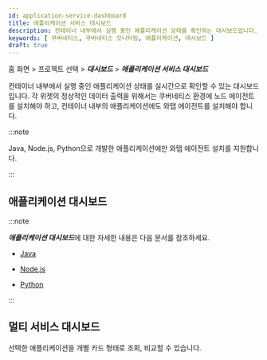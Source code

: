 ```yaml
---
id: application-service-dashboard
title: 애플리케이션 서비스 대시보드
description: 컨테이너 내부에서 실행 중인 애플리케이션 상태를 확인하는 대시보드입니다.
keywords: [ 쿠버네티스, 쿠버네티스 모니터링, 애플리케이션, 대시보드 ]
draft: true
---
```


홈 화면 > 프로젝트 선택 > ***대시보드*** > ***애플리케이션 서비스 대시보드***

컨테이너 내부에서 실행 중인 애플리케이션 상태를 실시간으로 확인할 수 있는 대시보드입니다. 각 위젯의 정상적인 데이터 출력을 위해서는 쿠버네티스 환경에 노드 에이전트를 설치해야 하고, 컨테이너 내부의 애플리케이션에도 와탭 에이전트를 설치해야 합니다. 

:::note

Java, Node.js, Python으로 개발한 애플리케이션에만 와탭 에이전트 설치를 지원합니다.

:::

## 애플리케이션 대시보드

<ImgLang img='whatap_kubernetes_application_service_dashboard_app.png' desc='애플리케이션 대시보드' />

:::note

***애플리케이션 대시보드***에 대한 자세한 내용은 다음 문서를 참조하세요.

* [Java](../java/dashboard-intro)

* [Node.js](../nodejs/dashboard-intro)

* [Python](../python/dashboard-intro)

:::

## 멀티 서비스 대시보드

선택한 애플리케이션을 개별 카드 형태로 조회, 비교할 수 있습니다.

<ImgLang img='k8s-application-multi-service-dashboard.png' desc='멀티 서비스 대시보드' />